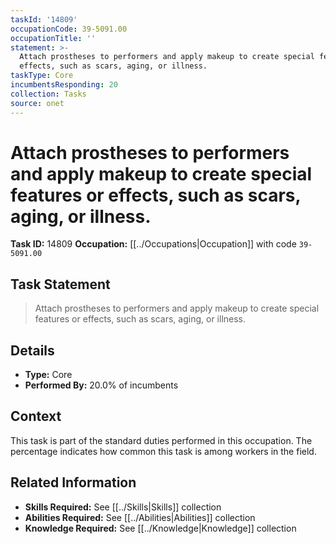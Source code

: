 ```yaml
---
taskId: '14809'
occupationCode: 39-5091.00
occupationTitle: ''
statement: >-
  Attach prostheses to performers and apply makeup to create special features or
  effects, such as scars, aging, or illness.
taskType: Core
incumbentsResponding: 20
collection: Tasks
source: onet
---
```

# Attach prostheses to performers and apply makeup to create special features or effects, such as scars, aging, or illness.

**Task ID:** 14809
**Occupation:** [[../Occupations|Occupation]] with code `39-5091.00`

## Task Statement

> Attach prostheses to performers and apply makeup to create special features or effects, such as scars, aging, or illness.

## Details

- **Type:** Core
- **Performed By:** 20.0% of incumbents

## Context

This task is part of the standard duties performed in this occupation. The percentage indicates how common this task is among workers in the field.

## Related Information

- **Skills Required:** See [[../Skills|Skills]] collection
- **Abilities Required:** See [[../Abilities|Abilities]] collection
- **Knowledge Required:** See [[../Knowledge|Knowledge]] collection
